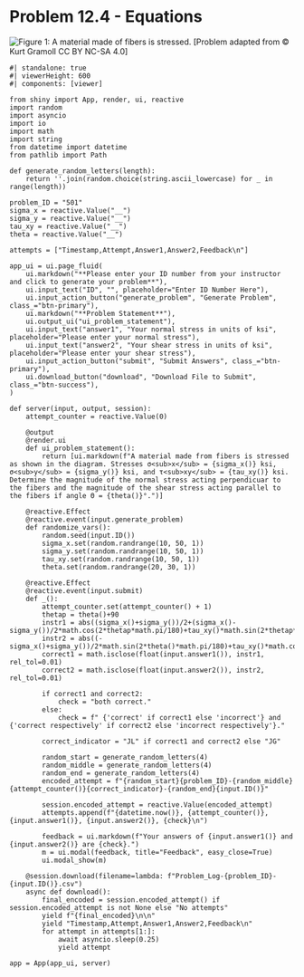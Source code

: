 # Problem 12.4 - Equations {.unnumbered}

![Figure 1: A material made of fibers is stressed. ](images/501.png){fig-alt="A material made from fibers is subjected to the stresses sigma_y, sigma_x, and tau_xy. The fibers are at an angle theta."}
\[Problem adapted from © Kurt Gramoll CC BY NC-SA 4.0\]

```shinylive-python
#| standalone: true
#| viewerHeight: 600
#| components: [viewer]

from shiny import App, render, ui, reactive
import random
import asyncio
import io
import math
import string
from datetime import datetime
from pathlib import Path

def generate_random_letters(length):
    return ''.join(random.choice(string.ascii_lowercase) for _ in range(length))

problem_ID = "501"
sigma_x = reactive.Value("__")
sigma_y = reactive.Value("__")
tau_xy = reactive.Value("__")
theta = reactive.Value("__")

attempts = ["Timestamp,Attempt,Answer1,Answer2,Feedback\n"]

app_ui = ui.page_fluid(
    ui.markdown("**Please enter your ID number from your instructor and click to generate your problem**"),
    ui.input_text("ID", "", placeholder="Enter ID Number Here"),
    ui.input_action_button("generate_problem", "Generate Problem", class_="btn-primary"),
    ui.markdown("**Problem Statement**"),
    ui.output_ui("ui_problem_statement"),
    ui.input_text("answer1", "Your normal stress in units of ksi", placeholder="Please enter your normal stress"),
    ui.input_text("answer2", "Your shear stress in units of ksi", placeholder="Please enter your shear stress"),
    ui.input_action_button("submit", "Submit Answers", class_="btn-primary"),
    ui.download_button("download", "Download File to Submit", class_="btn-success"),
)

def server(input, output, session):
    attempt_counter = reactive.Value(0)

    @output
    @render.ui
    def ui_problem_statement():
        return [ui.markdown(f"A material made from fibers is stressed as shown in the diagram. Stresses σ<sub>x</sub> = {sigma_x()} ksi, σ<sub>y</sub> = {sigma_y()} ksi, and τ<sub>xy</sub> = {tau_xy()} ksi. Determine the magnitude of the normal stress acting perpendicuar to the fibers and the magnitude of the shear stress acting parallel to the fibers if angle Θ = {theta()}°.")]

    @reactive.Effect
    @reactive.event(input.generate_problem)
    def randomize_vars():
        random.seed(input.ID())
        sigma_x.set(random.randrange(10, 50, 1))
        sigma_y.set(random.randrange(10, 50, 1))
        tau_xy.set(random.randrange(10, 50, 1))
        theta.set(random.randrange(20, 30, 1))

    @reactive.Effect
    @reactive.event(input.submit)
    def _():
        attempt_counter.set(attempt_counter() + 1)
        thetap = theta()+90
        instr1 = abs((sigma_x()+sigma_y())/2+(sigma_x()-sigma_y())/2*math.cos(2*thetap*math.pi/180)+tau_xy()*math.sin(2*thetap*math.pi/180))
        instr2 = abs((-sigma_x()+sigma_y())/2*math.sin(2*theta()*math.pi/180)+tau_xy()*math.cos(2*theta()*math.pi/180))
        correct1 = math.isclose(float(input.answer1()), instr1, rel_tol=0.01)
        correct2 = math.isclose(float(input.answer2()), instr2, rel_tol=0.01)
    
        if correct1 and correct2:
            check = "both correct."
        else:
            check = f" {'correct' if correct1 else 'incorrect'} and {'correct respectively' if correct2 else 'incorrect respectively'}."
        
        correct_indicator = "JL" if correct1 and correct2 else "JG"

        random_start = generate_random_letters(4)
        random_middle = generate_random_letters(4)
        random_end = generate_random_letters(4)
        encoded_attempt = f"{random_start}{problem_ID}-{random_middle}{attempt_counter()}{correct_indicator}-{random_end}{input.ID()}"

        session.encoded_attempt = reactive.Value(encoded_attempt)
        attempts.append(f"{datetime.now()}, {attempt_counter()}, {input.answer1()}, {input.answer2()}, {check}\n")

        feedback = ui.markdown(f"Your answers of {input.answer1()} and {input.answer2()} are {check}.")
        m = ui.modal(feedback, title="Feedback", easy_close=True)
        ui.modal_show(m)

    @session.download(filename=lambda: f"Problem_Log-{problem_ID}-{input.ID()}.csv")
    async def download():
        final_encoded = session.encoded_attempt() if session.encoded_attempt is not None else "No attempts"
        yield f"{final_encoded}\n\n"
        yield "Timestamp,Attempt,Answer1,Answer2,Feedback\n"
        for attempt in attempts[1:]:
            await asyncio.sleep(0.25)
            yield attempt

app = App(app_ui, server)
```
